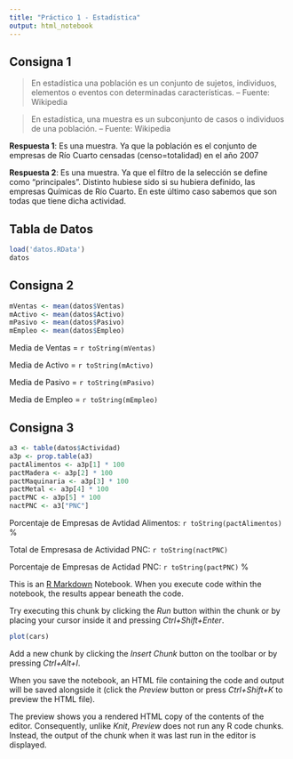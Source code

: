 ```yaml
---
title: "Práctico 1 - Estadística"
output: html_notebook
---
```


## Consigna 1

> En estadística una población es un conjunto de sujetos, individuos, elementos o eventos con determinadas características.
  -- Fuente: Wikipedia  
  
> En estadística, una muestra es un subconjunto de casos o individuos de una población. 
  -- Fuente: Wikipedia
  
**Respuesta 1**: Es una muestra. Ya que la población es el conjunto de empresas de Río Cuarto censadas (censo=totalidad) en el año 2007

**Respuesta 2**: Es una muestra. Ya que el filtro de la selección se define como "principales". Distinto hubiese sido si su hubiera definido, las empresas Químicas de Río Cuarto. En este último caso sabemos que son todas que tiene dicha actividad.


## Tabla de Datos
```r
load('datos.RData')
datos
```


## Consigna 2
```r
mVentas <- mean(datos$Ventas)
mActivo <- mean(datos$Activo)
mPasivo <- mean(datos$Pasivo)
mEmpleo <- mean(datos$Empleo)
```

Media de Ventas = `r toString(mVentas)`

Media de Activo = `r toString(mActivo)`

Media de Pasivo = `r toString(mPasivo)`

Media de Empleo = `r toString(mEmpleo)`

## Consigna 3

```r
a3 <- table(datos$Actividad)
a3p <- prop.table(a3)
pactAlimentos <- a3p[1] * 100
pactMadera <- a3p[2] * 100
pactMaquinaria <- a3p[3] * 100
pactMetal <- a3p[4] * 100
pactPNC <- a3p[5] * 100
nactPNC <- a3["PNC"]
```

Porcentaje de Empresas de Avtidad Alimentos: `r toString(pactAlimentos)` %

Total de Empresasa de Actividad PNC: `r toString(nactPNC)`

Porcentaje de Empresas de Actidad PNC: `r toString(pactPNC)` %




This is an [R Markdown](http://rmarkdown.rstudio.com) Notebook. When you execute code within the notebook, the results appear beneath the code. 

Try executing this chunk by clicking the *Run* button within the chunk or by placing your cursor inside it and pressing *Ctrl+Shift+Enter*. 

```r
plot(cars)
```

Add a new chunk by clicking the *Insert Chunk* button on the toolbar or by pressing *Ctrl+Alt+I*.

When you save the notebook, an HTML file containing the code and output will be saved alongside it (click the *Preview* button or press *Ctrl+Shift+K* to preview the HTML file).

The preview shows you a rendered HTML copy of the contents of the editor. Consequently, unlike *Knit*, *Preview* does not run any R code chunks. Instead, the output of the chunk when it was last run in the editor is displayed.

